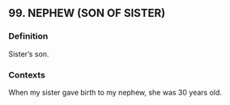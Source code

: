 ## 99. NEPHEW (SON OF SISTER)
### Definition
Sister’s son.

### Contexts
When my sister gave birth to my nephew, she was 30 years old.

